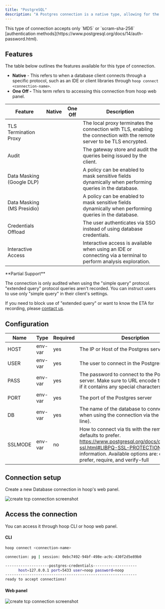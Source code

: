 ```yaml
---
title: "PostgreSQL"
description: "A Postgres connection is a native type, allowing for the auditing of queries and redaction of their output. It facilitates a local TCP connection without requiring a password."
---
```



<Prerequisites />

<Info>
This type of connection accepts only `MD5` or `scram-sha-256` [authentication methods](https://www.postgresql.org/docs/14/auth-password.html).
</Info>

## Features

The table below outlines the features available for this type of connection.

- **Native** - This refers to when a database client connects through a specific protocol, such as an IDE or client libraries through `hoop connect <connection-name>`.
- **One Off -** This term refers to accessing this connection from hoop web panel.



| Feature | Native | One Off | Description |
| --- | --- | --- | --- |
| TLS Termination Proxy | <Icon icon="check" />  | <Icon icon="check" /> | The local proxy terminates the connection with TLS, enabling the connection with the remote server to be TLS encrypted. |
| Audit | <Icon icon="check" /> <Icon icon="asterisk" /> | <Icon icon="check" /> | The gateway store and audit the queries being issued by the client. |
| Data Masking (Google DLP) | <Icon icon="check" /> | <Icon icon="check" /> | A policy can be enabled to mask sensitive fields dynamically when performing queries in the database. |
| Data Masking (MS Presidio) | <Icon icon="check" /> | <Icon icon="check" /> | A policy can be enabled to mask sensitive fields dynamically when performing queries in the database. |
| Credentials Offload | <Icon icon="check" /> | <Icon icon="check" /> | The user authenticates via SSO instead of using database credentials. |
| Interactive Access | <Icon icon="check" /> | <Icon icon="check" /> | Interactive access is available when using an IDE or connecting via a terminal to perform analysis exploration. |

<Info>
  <Icon icon="asterisk" /> **Partial Support**

  The connection is only audited when using the "simple query" protocol.
  "extended query" protocol queries aren't recorded. You can instruct users to use only "simple query" in their client's settings.

  If you need to block use of "extended query" or want to know the ETA for recording, please [contact us](https://help.hoop.dev/).
</Info>

## Configuration

| Name | Type | Required | Description |
| --- | --- | --- | --- |
| HOST | env-var | yes | The IP or Host of the Postgres server |
| USER | env-var | yes | The user to connect in the Postgres server |
| PASS | env-var | yes | The password to connect to the Postgres server. Make sure to URL encode the password if it contains any special characters. |
| PORT | env-var | yes | The port of the Postgres server |
| DB | env-var | yes | The name of the database to connect (Required when using the connection via the command line). |
| SSLMODE | env-var | no | How to connect via tls with the remote host, it defaults to prefer. https://www.postgresql.org/docs/current/libpq-ssl.html#LIBPQ-SSL-PROTECTION for more information. Available options are: disable, prefer, require, and verify-full  |

## Connection setup

Create a new Database connection in hoop's web panel.

<Frame>
    <img src="/images/quickstarts/create-database-connection-screenshot.png" alt="create tcp connection screenshot" />
</Frame>

## Access the connection

You can access it through hoop CLI or hoop web panel.

#### CLI

```bash
hoop connect <connection-name>

connection: pg | session: 0ebc7492-94bf-498e-ac9c-430f2d5e89b0

--------------------postgres-credentials--------------------
      host=127.0.0.1 port=5433 user=noop password=noop
------------------------------------------------------------
ready to accept connections!
```

#### Web panel

<Frame>
    <img src="/images/quickstarts/client-pg.png" alt="create tcp connection screenshot" />
</Frame>

